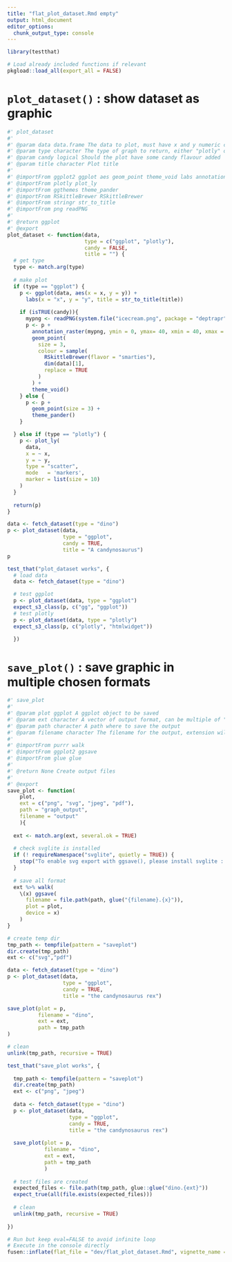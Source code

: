 ```yaml
---
title: "flat_plot_dataset.Rmd empty"
output: html_document
editor_options: 
  chunk_output_type: console
---
```


```r
library(testthat)
```

```r
# Load already included functions if relevant
pkgload::load_all(export_all = FALSE)
```

# `plot_dataset()` : show dataset as graphic

```r
#' plot_dataset
#'
#' @param data data.frame The data to plot, must have x and y numeric columns
#' @param type character The type of graph to return, either "plotly" or "ggplot"
#' @param candy logical Should the plot have some candy flavour added
#' @param title character Plot title
#' 
#' @importFrom ggplot2 ggplot aes geom_point theme_void labs annotation_raster
#' @importFrom plotly plot_ly
#' @importFrom ggthemes theme_pander
#' @importFrom RSkittleBrewer RSkittleBrewer
#' @importFrom stringr str_to_title
#' @importFrom png readPNG
#' 
#' @return ggplot
#' @export
plot_dataset <- function(data,
                         type = c("ggplot", "plotly"),
                         candy = FALSE,
                         title = "") {
  # get type
  type <- match.arg(type)
  
  # make plot
  if (type == "ggplot") {
    p <- ggplot(data, aes(x = x, y = y)) +
      labs(x = "x", y = "y", title = str_to_title(title))
    
    if (isTRUE(candy)){
      mypng <- readPNG(system.file("icecream.png", package = "deptrapr"))
      p <- p +
        annotation_raster(mypng, ymin = 0, ymax= 40, xmin = 40, xmax = 60) +
        geom_point(
          size = 3,
          colour = sample(
            RSkittleBrewer(flavor = "smarties"),
            dim(data)[1],
            replace = TRUE
          )
        ) +
        theme_void()
    } else {
      p <- p +
        geom_point(size = 3) +
        theme_pander()
    }

  } else if (type == "plotly") {
    p <- plot_ly(
      data,
      x = ~ x,
      y = ~ y,
      type = "scatter",
      mode   = 'markers',
      marker = list(size = 10)
    )
  }
  
  return(p)
}
```

```r
data <- fetch_dataset(type = "dino")
p <- plot_dataset(data,
                  type = "ggplot",
                  candy = TRUE,
                  title = "A candynosaurus")
p
```

```r
test_that("plot_dataset works", {
  # load data
  data <- fetch_dataset(type = "dino")

  # test ggplot
  p <- plot_dataset(data, type = "ggplot")
  expect_s3_class(p, c("gg", "ggplot"))
  # test plotly
  p <- plot_dataset(data, type = "plotly")
  expect_s3_class(p, c("plotly", "htmlwidget"))
  
  })
```

# `save_plot()` : save graphic in multiple chosen formats
    
```r
#' save_plot
#' 
#' @param plot ggplot A ggplot object to be saved
#' @param ext character A vector of output format, can be multiple of "png", "svg", "jpeg", "pdf"
#' @param path character A path where to save the output
#' @param filename character The filename for the output, extension will be added
#' 
#' @importFrom purrr walk
#' @importFrom ggplot2 ggsave
#' @importFrom glue glue
#'
#' @return None Create output files
#' 
#' @export
save_plot <- function(
    plot,
    ext = c("png", "svg", "jpeg", "pdf"),
    path = "graph_output",
    filename = "output"
    ){
    
  ext <- match.arg(ext, several.ok = TRUE)
  
  # check svglite is installed
  if (! requireNamespace("svglite", quietly = TRUE)) {
    stop("To enable svg export with ggsave(), please install svglite : install.packages('svglite')")
  }
  
  # save all format
  ext %>% walk(
    \(x) ggsave(
      filename = file.path(path, glue("{filename}.{x}")),
      plot = plot,
      device = x)
    )
}
```
  
```r
# create temp dir
tmp_path <- tempfile(pattern = "saveplot")
dir.create(tmp_path)
ext <- c("svg","pdf")

data <- fetch_dataset(type = "dino")
p <- plot_dataset(data,
                  type = "ggplot",
                  candy = TRUE,
                  title = "the candynosaurus rex")

save_plot(plot = p,
          filename = "dino",
          ext = ext,
          path = tmp_path
)

# clean
unlink(tmp_path, recursive = TRUE)
```
  
```r
test_that("save_plot works", {
  
  tmp_path <- tempfile(pattern = "saveplot")
  dir.create(tmp_path)
  ext <- c("png", "jpeg")
  
  data <- fetch_dataset(type = "dino")
  p <- plot_dataset(data,
                    type = "ggplot",
                    candy = TRUE,
                    title = "the candynosaurus rex")
  
  save_plot(plot = p,
            filename = "dino",
            ext = ext,
            path = tmp_path
            )
  
  # test files are created
  expected_files <- file.path(tmp_path, glue::glue("dino.{ext}"))
  expect_true(all(file.exists(expected_files)))
  
  # clean
  unlink(tmp_path, recursive = TRUE)
  
})

```
  

```r
# Run but keep eval=FALSE to avoid infinite loop
# Execute in the console directly
fusen::inflate(flat_file = "dev/flat_plot_dataset.Rmd", vignette_name = "Show dataset", check = FALSE)
```
